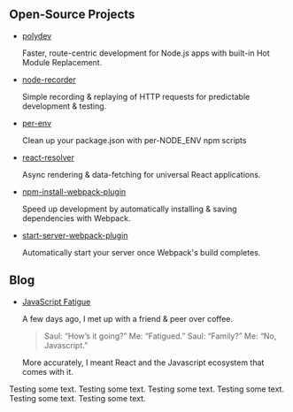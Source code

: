 ## Open-Source Projects

- [polydev](https://github.com/ericclemmons/polydev)

  Faster, route-centric development for Node.js apps with built-in Hot Module Replacement.

- [node-recorder](https://github.com/ericclemmons/node-recorder)

  Simple recording & replaying of HTTP requests for predictable development & testing.

- [per-env](https://github.com/ericclemmons/per-env)

  Clean up your package.json with per-NODE_ENV npm scripts

- [react-resolver](https://github.com/ericclemmons/react-resolver)

  Async rendering & data-fetching for universal React applications.

- [npm-install-webpack-plugin](https://github.com/webpack-contrib/npm-install-webpack-plugin)

  Speed up development by automatically installing & saving dependencies with Webpack.

- [start-server-webpack-plugin](https://github.com/ericclemmons/start-server-webpack-plugin)

  Automatically start your server once Webpack's build completes.

## Blog

- [JavaScript Fatigue](/blog/javascript-fatigue)

  A few days ago, I met up with a friend & peer over coffee.

  > Saul: “How’s it going?” Me: “Fatigued.” Saul: “Family?” Me: “No, Javascript.”

  More accurately, I meant React and the Javascript ecosystem that comes with it.

Testing some text.
Testing some text.
Testing some text.
Testing some text.
Testing some text.
Testing some text.
